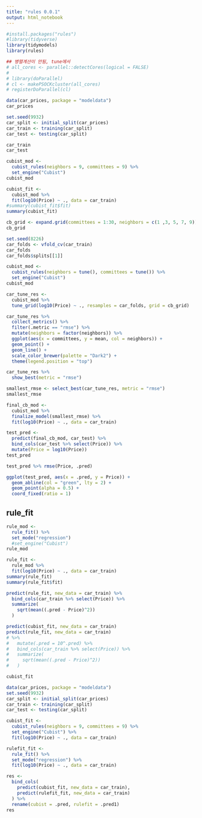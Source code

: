 ```yaml
---
title: "rules 0.0.1"
output: html_notebook
---
```


```r
#install.packages("rules")
#library(tidyverse)
library(tidymodels)
library(rules)
```



```r
## 병렬계산이 안됨, tune에서 
# all_cores <- parallel::detectCores(logical = FALSE)
# 
# library(doParallel)
# cl <- makePSOCKcluster(all_cores)
# registerDoParallel(cl)
```



```r
data(car_prices, package = "modeldata")
car_prices
```

```r
set.seed(9932)
car_split <- initial_split(car_prices)
car_train <- training(car_split)
car_test <- testing(car_split)
```

```r
car_train
car_test
```


```r
cubist_mod <- 
  cubist_rules(neighbors = 9, committees = 9) %>% 
  set_engine("Cubist")
cubist_mod
```

```r
cubist_fit <-
  cubist_mod %>% 
  fit(log10(Price) ~ ., data = car_train)
#summary(cubist_fit$fit)
summary(cubist_fit)
```


```r
cb_grid <- expand.grid(committees = 1:30, neighbors = c(1 ,3, 5, 7, 9))
cb_grid
```

```r
set.seed(8226)
car_folds <- vfold_cv(car_train)
car_folds
car_folds$splits[[1]]
```

```r
cubist_mod <-
  cubist_rules(neighbors = tune(), committees = tune()) %>% 
  set_engine("Cubist")
cubist_mod
```

```r
car_tune_res <-
  cubist_mod %>% 
  tune_grid(log10(Price) ~ ., resamples = car_folds, grid = cb_grid)
```

```r
car_tune_res %>% 
  collect_metrics() %>% 
  filter(.metric == "rmse") %>% 
  mutate(neighbors = factor(neighbors)) %>% 
  ggplot(aes(x = committees, y = mean, col = neighbors)) +
  geom_point() +
  geom_line() +
  scale_color_brewer(palette = "Dark2") +
  theme(legend.position = "top")
```

```r
car_tune_res %>% 
  show_best(metric = "rmse")
```


```r
smallest_rmse <- select_best(car_tune_res, metric = "rmse")
smallest_rmse
```

```r
final_cb_mod <-
  cubist_mod %>% 
  finalize_model(smallest_rmse) %>% 
  fit(log10(Price) ~ ., data = car_train)
```


```r
test_pred <-
  predict(final_cb_mod, car_test) %>% 
  bind_cols(car_test %>% select(Price)) %>% 
  mutate(Price = log10(Price))
test_pred
```

```r
test_pred %>% rmse(Price, .pred)
```

```r
ggplot(test_pred, aes(x = .pred, y = Price)) +
  geom_abline(col = "green", lty = 2) +
  geom_point(alpha = 0.5) +
  coord_fixed(ratio = 1)
```



## rule_fit

```r
rule_mod <- 
  rule_fit() %>% 
  set_mode("regression")
  #set_engine("Cubist")
rule_mod
```

```r
rule_fit <-
  rule_mod %>% 
  fit(log10(Price) ~ ., data = car_train)
summary(rule_fit)
summary(rule_fit$fit)
```


```r
predict(rule_fit, new_data = car_train) %>% 
  bind_cols(car_train %>% select(Price)) %>% 
  summarize(
    sqrt(mean((.pred - Price)^2))
  )
```


```r
predict(cubist_fit, new_data = car_train)
predict(rule_fit, new_data = car_train)
# %>% 
#   mutate(.pred = 10^.pred) %>% 
#   bind_cols(car_train %>% select(Price)) %>% 
#   summarize(
#     sqrt(mean((.pred - Price)^2))
#   )
```

```r
cubist_fit
```





```r
data(car_prices, package = "modeldata")
set.seed(9932)
car_split <- initial_split(car_prices)
car_train <- training(car_split)
car_test <- testing(car_split)

cubist_fit <-
  cubist_rules(neighbors = 9, committees = 9) %>% 
  set_engine("Cubist") %>% 
  fit(log10(Price) ~ ., data = car_train)

rulefit_fit <-
  rule_fit() %>% 
  set_mode("regression") %>%
  fit(log10(Price) ~ ., data = car_train)

res <- 
  bind_cols(
    predict(cubist_fit, new_data = car_train),
    predict(rulefit_fit, new_data = car_train)
  ) %>% 
  rename(cubist = .pred, rulefit = .pred1)
res
```


